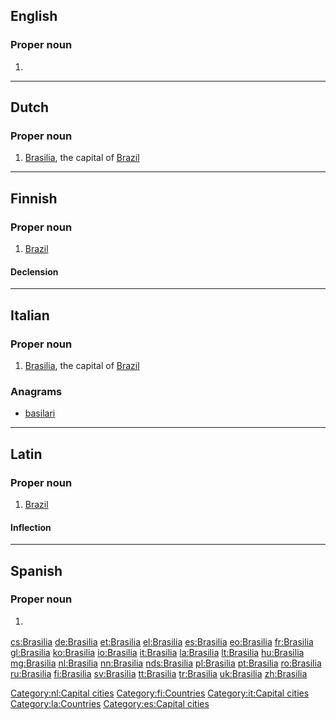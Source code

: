 {{also|Brasília|Brasilía}}
==English==
{{wikipedia|lang=en}}

===Proper noun===
{{en-proper noun}}

# {{alternative spelling of|Brasilia}}

----

==Dutch==
{{wikipedia|lang=nl}}

===Proper noun===
{{nl-proper noun}}

# [[#English|Brasilia]], the capital of [[Brazil]]

[[Category:nl:Capital cities]]

----

==Finnish==
{{wikipedia|lang=fi}}

===Proper noun===
{{fi-proper noun}}

# [[Brazil]]

====Declension====
{{fi-decl-kulkija|n=sg|Brasili|a}}

[[Category:fi:Countries]]

----

==Italian==
{{wikipedia|lang=it}}

===Proper noun===
{{it-proper noun|g=f}}

# [[#English|Brasilia]], the capital of [[Brazil]]

===Anagrams===
* [[basilari#Italian|basilari]]

[[Category:it:Capital cities]]

----

==Latin==

===Proper noun===
{{la-proper noun|Brasilia|Brasiliae|Brasiliae|f|first}}

# {{lb|la|New Latin}} [[Brazil]]

====Inflection====
{{la-decl-1st|loc=1|num=sg|Brasili}}

[[Category:la:Countries]]

----

==Spanish==
{{wikipedia|lang=es}}
===Proper noun===
{{es-proper noun|f}}

# {{l|en|Brasilia}} {{gloss|the capital of Brazil}}

[[Category:es:Capital cities]]
[[cs:Brasilia]]
[[de:Brasilia]]
[[et:Brasilia]]
[[el:Brasilia]]
[[es:Brasilia]]
[[eo:Brasilia]]
[[fr:Brasilia]]
[[gl:Brasilia]]
[[ko:Brasilia]]
[[io:Brasilia]]
[[it:Brasilia]]
[[la:Brasilia]]
[[lt:Brasilia]]
[[hu:Brasilia]]
[[mg:Brasilia]]
[[nl:Brasilia]]
[[nn:Brasilia]]
[[nds:Brasilia]]
[[pl:Brasilia]]
[[pt:Brasilia]]
[[ro:Brasilia]]
[[ru:Brasilia]]
[[fi:Brasilia]]
[[sv:Brasilia]]
[[tt:Brasilia]]
[[tr:Brasilia]]
[[uk:Brasilia]]
[[zh:Brasilia]]
